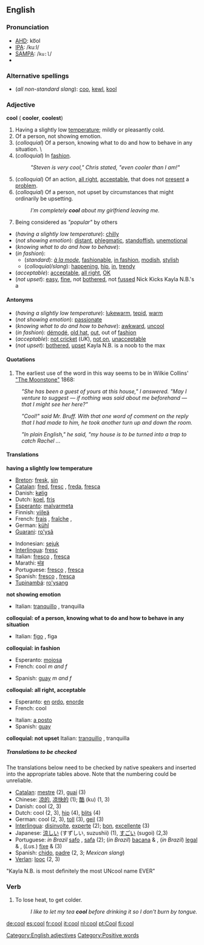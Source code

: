 ==English==

===Pronunciation===
*[[AHD]]: ko͞ol
*[[IPA]]: /kuːl/
*[[SAMPA]]: /<tt>ku:l</tt>/
*{{audio|en-us-cool.ogg|Audio (US)}}


===Alternative spellings===
*(''all non-standard slang''): [[coo]], [[kewl]], [[kool]]

===Adjective===
'''cool''' ({{compar}} '''cooler''', {{superl}} '''coolest''')
# Having a slightly low [[temperature]]; mildly or pleasantly cold.
# Of a person, not showing emotion. {{ref|1}}
# (''colloquial'') Of a person, knowing what to do and how to behave in any situation. \
# (''colloquial'') In [[fashion]]. 
#:''"Steven is very cool," Chris stated, "even cooler than I am!"''
# (''colloquial'') Of an action, [[all right]], [[acceptable]], that does not [[present]] a [[problem]].
# (''colloquial'') Of a person, not upset by circumstances that might ordinarily be upsetting.
#:''I'm completely '''cool''' about my girlfriend leaving me.''
#Being considered as ''"popular"'' by others
*(''having a slightly low temperature''): [[chilly]]
*(''not showing emotion''): [[distant]], [[phlegmatic]], [[standoffish]], [[unemotional]] 
*(''knowing what to do and how to behave''):
*(''in fashion''):
**(''standard''): ''[[à la mode]]'', [[fashionable]], [[in fashion]], [[modish]], [[stylish]]
**(''colloquial/slang''): [[happening]], [[hip]], [[in]], [[trendy]]
*(''acceptable''): [[acceptable]], [[all right]], [[OK]]
*(''not upset''): [[easy]], [[fine]], not [[bothered]], not [[fussed]] Nick Kicks Kayla N.B.'s a

====Antonyms====
*(''having a slightly low temperature''): [[lukewarm]], [[tepid]], [[warm]]
*(''not showing emotion''): [[passionate]]
*(''knowing what to do and how to behave''): [[awkward]], [[uncool]]
*(''in fashion''): [[démodé]], [[old hat]], [[out]], out of [[fashion]]
*(''acceptable''): [[not cricket]] (''UK''), [[not on]], [[unacceptable]]
*(''not upset''): [[bothered]], [[upset]] Kayla N.B. is a noob to the max

{{rfc}}
====Quotations====
# {{note|1}} The earliest use of the word in this way seems to be in Wilkie Collins' [http://collins.thefreelibrary.com/The-Moonstone/40-1 "The Moonstone"] 1868:
:''"She has been a guest of yours at this house," I answered. "May I venture to suggest &mdash; if nothing was said about me beforehand &mdash; that I might see her here?"''

:''"Cool!" said Mr. Bruff. With that one word of comment on the reply that I had made to him, he took another turn up and down the room.''

:''"In plain English," he said, "my house is to be turned into a trap to catch Rachel ...''



====Translations====

'''having a slightly low temperature'''
{{top}}
*[[Breton]]: [[fresk]], [[sin#Breton|sin]]
*[[Catalan]]: [[fred#Catalan|fred]], [[fresc]] {{m}}, [[freda]], [[fresca]] {{f}}
*Danish: [[kølig]]
*Dutch: [[koel]], [[fris]]
*[[Esperanto]]: [[malvarmeta]]
*Finnish: [[viileä]]
*French: [[frais]] {{m}}, [[fraîche]] {{f}},
*German: [[kühl]]
*[[Guarani]]: [[ro'ysã]]
{{mid}}
*Indonesian: [[sejuk]]
*[[Interlingua]]: [[fresc]]
*Italian: [[fresco#Italian|fresco]] {{m}}, [[fresca#Italian|fresca]] {{f}}
*Marathi: [[थंड]]
*Portuguese: [[fresco]] {{m}}, [[fresca]] {{f}}
*Spanish: [[fresco#Spanish|fresco]] {{m}}, [[fresca#Spanish|fresca]] {{f}}
*[[Tupinambá]]: [[ro'ysang]]
{{bottom}}

'''not showing emotion'''
{{top}}
*Italian: [[tranquillo]] {{m}}, tranquilla {{f}} 
{{mid}}
{{bottom}}

'''colloquial: of a person, knowing what to do and how to behave in any situation'''
{{top}}
*Italian: [[figo]] {{m}}, figa {{m}}
{{mid}}
{{bottom}}

'''colloquial: in fashion'''
{{top}}
*Esperanto: [[mojosa]]
*French: cool ''m and f''
{{mid}}
*Spanish: [[guay]] ''m and f''
{{bottom}}

'''colloquial: all right, acceptable'''
{{top}}
*Esperanto: [[en#Esperanto|en]] [[ordo#Esperanto|ordo]], [[enorde]]
*French: cool
{{mid}}
*Italian: [[a posto]]
*Spanish: [[guay]]
{{bottom}}

'''colloquial: not upset'''
{{top}}
Italian: [[tranquillo]] {{m}}, tranquilla {{f}}
{{mid}}
{{bottom}}

=====Translations to be checked=====

The translations below need to be checked by native speakers and inserted into the appropriate tables above.  Note that the numbering could be unreliable.


*[[Catalan]]: [[mestre]] {{m}} (2), [[guai]] (3)
*Chinese: [[凉的]], [[凉快的]] (1); [[酷]] (ku) (1, 3)
*Danish: cool (2, 3)
*Dutch: cool (2, 3), [[hip#Dutch|hip]] (4), [[blits]] (4)
*German: cool (2, 3), [[toll]] (3), [[geil]] (3)
*[[Interlingua]]: [[disinvolte]], [[experte]] (2); [[bon]], [[excellente]] (3)
*Japanese: [[涼しい]] (すずしい, suzushii) (1), [[すごい]] (sugoi) (2,3)
*Portuguese: ''in Brazil'' [[safo]] {{m}}, [[safa]] {{f}} (2); (''in Brazil'') [[bacana]] {{m}} & {{f}}, (''in Brazil'') [[legal]] {{m}} & {{f}}, (''Lus.'') [[fixe]] {{m}} & {{f}} (3)<!--what does "Lus." mean?  Please write this in full.-->
*Spanish: [[chido]], [[padre]] (2, 3; ''Mexican slang'')
*[[Verlan]]: [[looc]] (2, 3)
"Kayla N.B. is most definitely the most UNcool name EVER"
[[Category:English adjectives]]
[[Category:Positive words]]

===Verb===
{{en-infl-reg-consonant|cool||}}


#To lose heat, to get colder.
#:''I like to let my tea '''cool''' before drinking it so I don't burn by tongue.''

[[de:cool]]
[[es:cool]]
[[fr:cool]]
[[it:cool]]
[[nl:cool]]
[[pt:Cool]]
[[fi:cool]]